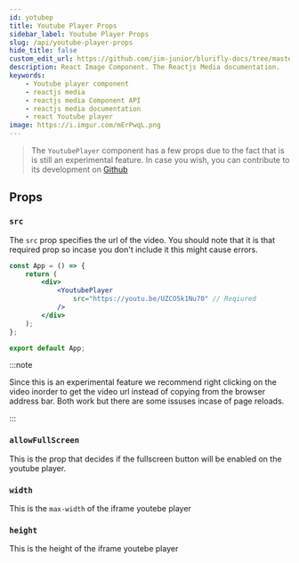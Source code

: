 ```yaml
---
id: yotubep
title: Youtube Player Props
sidebar_label: Youtube Player Props
slug: /api/youtube-player-props
hide_title: false
custom_edit_url: https://github.com/jim-junior/blurifly-docs/tree/master/reactjs-media/youtubep.mdx
description: React Image Component. The Reactjs Media documentation.
keywords:
    - Youtube player component
    - reactjs media
    - reactjs media Component API
    - reactjs media documentation
    - react Youtube player
image: https://i.imgur.com/mErPwqL.png
---
```


> The `YoutubePlayer` component has a few props due to the fact that is is still an experimental feature. In case you wish, you can contribute to its development on [Github](https://guthub.com/jim-junior/reactjs-media "Contribute")

## Props

### `src`

The `src` prop specifies the url of the video. You should note that it is that required prop so incase you don't include it this might cause errors.

```jsx {5}
const App = () => {
	return (
		<div>
			<YoutubePlayer
				src="https://youtu.be/UZCO5k1Nu70" // Reqiured
			/>
		</div>
	);
};

export default App;
```

:::note

Since this is an experimental feature we recommend right clicking on the video inorder to get the video url instead of copying from the browser address bar. Both work but there are some issuses incase of page reloads.

:::

### `allowFullScreen`

This is the prop that decides if the fullscreen button will be enabled on the youtube player.

### `width`

This is the `max-width` of the iframe youtebe player

### `height`

This is the height of the iframe youtebe player
